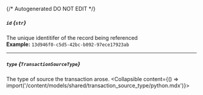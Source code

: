{/* Autogenerated DO NOT EDIT  */}

##### `id` *{`str`}*
The unique identitifer of the record being referenced
<br/>
**Example:** `13d946f0-c5d5-42bc-b092-97ece17923ab`

---
##### `type` *{`TransactionSourceType`}*
The type of source the transaction arose.
<Collapsible content={() => import('/content/models/shared/transaction_source_type/python.mdx')}>
</Collapsible>

